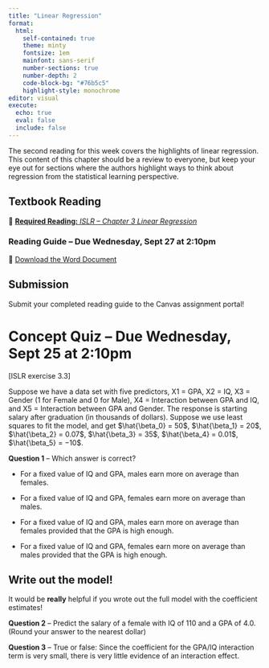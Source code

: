 ```yaml
---
title: "Linear Regression"
format: 
  html: 
    self-contained: true
    theme: minty
    fontsize: 1em
    mainfont: sans-serif
    number-sections: true
    number-depth: 2
    code-block-bg: "#76b5c5"
    highlight-style: monochrome
editor: visual
execute: 
  echo: true
  eval: false
  include: false
---
```


The second reading for this week covers the highlights of linear regression. This content of this chapter should be a review to everyone, but keep your eye out for sections where the authors highlight ways to think about regression from the statistical learning perspective. 

## Textbook Reading

📖 [**Required Reading:** *ISLR -- Chapter 3 Linear Regression*](https://hastie.su.domains/ISLR2/ISLRv2_corrected_June_2023.pdf)

### Reading Guide -- Due Wednesday, Sept 27 at 2:10pm

📝 [Download the Word Document](reading-guide/week-1.docx)

::: callout-note
# Submission

Submit your completed reading guide to the Canvas assignment portal!
:::

# Concept Quiz -- Due Wednesday, Sept 25 at 2:10pm

[ISLR exercise 3.3]

Suppose we have a data set with five predictors, X1 = GPA, X2 = IQ, X3 = Gender (1 for Female and 0 for Male), X4 = Interaction between GPA and IQ, and X5 = Interaction between GPA and Gender. The response is starting salary after graduation (in thousands of dollars). Suppose we use least squares to fit the model, and get $\hat{\beta_0} = 50$, $\hat{\beta_1} = 20$, $\hat{\beta_2} = 0.07$, $\hat{\beta_3} = 35$, $\hat{\beta_4} = 0.01$, $\hat{\beta_5} = −10$.

**Question 1** -- Which answer is correct?

- For a fixed value of IQ and GPA, males earn more on average than females.

- For a fixed value of IQ and GPA, females earn more on average than males.

- For a fixed value of IQ and GPA, males earn more on average than females provided that the GPA is high enough.

- For a fixed value of IQ and GPA, females earn more on average than males provided that the GPA is high enough.

:::{.callout-tip}
# Write out the model!
It would be **really** helpful if you wrote out the full model with the coefficient estimates!
:::

**Question 2** -- Predict the salary of a female with IQ of 110 and a GPA of 4.0. (Round your answer to the nearest dollar)

**Question 3** -- True or false: Since the coefficient for the GPA/IQ interaction term is very small, there is very little evidence of an interaction effect. 
